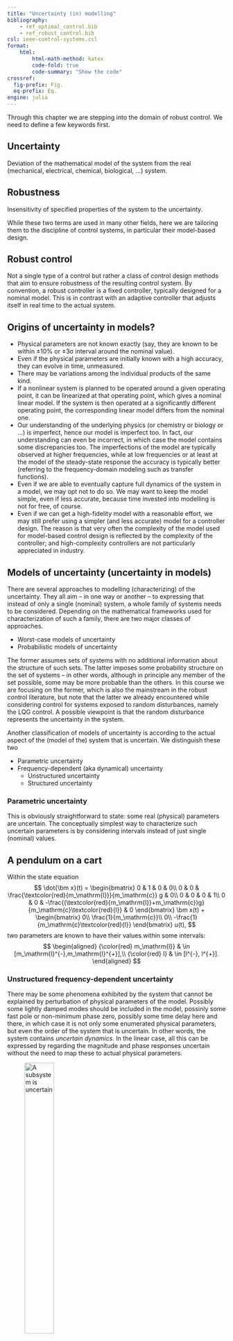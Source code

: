 ```yaml
---
title: "Uncertainty (in) modelling"
bibliography: 
    - ref_optimal_control.bib
    - ref_robust_control.bib
csl: ieee-control-systems.csl
format:
    html:
        html-math-method: katex
        code-fold: true
        code-summary: "Show the code"
crossref:
  fig-prefix: Fig. 
  eq-prefix: Eq.
engine: julia
---
```


Through this chapter we are stepping into the domain of robust control. We need to define a few keywords first.

::: {#def-uncertainty}
## Uncertainty
Deviation of the mathematical model of the system from the real (mechanical, electrical, chemical, biological, ...) system.
:::

::: {#def-robustness}
## Robustness
Insensitivity of specified properties of the system to the uncertainty.
:::

While these two terms are used in many other fields, here we are tailoring them to the discipline of control systems, in particular their model-based design. 

::: {#def-robust-control}
## Robust control
Not a single type of a control but rather a class of control design methods that aim to ensure robustness of the resulting control system. By convention, a robust controller is a fixed controller, typically designed for a nominal model. This is in contrast with an adaptive controller that adjusts itself in real time to the actual system.
:::

## Origins of uncertainty in models?

- Physical parameters are not known exactly (say, they are known to be within ±10% or ±3σ interval around the nominal value). 
- Even if the physical parameters are initially known with a high accuracy, they can evolve in time, unmeasured. 
- There may be variations among the individual products of the same kind.
- If a nonlinear system is planned to be operated around a given operating point, it can be linearized at that operating point, which gives a nominal linear model. If the system is then operated at a significantly different operating point, the corresponding linear model differs from the nominal one.
- Our understanding of the underlying physics (or chemistry or biology or ...) is imperfect, hence our model is imperfect too. In fact, our understanding can even be incorrect, in which case the model contains some discrepancies too. The imperfections of the model are typically observed at higher frequencies, while at low frequencies or at least at the model of the steady-state response the accuracy is typically better (referring to the frequency-domain modeling such as transfer functions).
- Even if we are able to eventually capture full dynamics of the system in a model, we may opt not to do so. We may want to keep the model simple, even if less accurate, because time invested into modelling is not for free, of course. 
- Even if we can get a high-fidelity model with a reasonable effort, we may still prefer using a simpler (and less accurate) model for a controller design. The reason is that very often the complexity of the model used for model-based control design is reflected by the complexity of the controller; and high-complexity controllers are not particularly appreciated in industry.

## Models of uncertainty (uncertainty in models)

There are several approaches to modelling (characterizing) of the uncertainty. They all aim – in one way or another – to expressing that instead of only a single (nominal) system, a whole family of systems needs to be considered. Depending on the mathematical frameworks used for characterization of such a family, there are two major classes of approaches. 

- Worst-case models of uncertainty
- Probabilistic models of uncertainty

The former assumes sets of systems with no additional information about the structure of such sets. The latter imposes some probability structure on the set of systems – in other words, although in principle any member of the set possible, some may be more probable than the others. In this course we are focusing on the former, which is also the mainstream in the robust control literature, but note that the latter we already encountered while considering control for systems exposed to random disturbances, namely the LQG control. A possible viewpoint is that the random disturbance represents the uncertainty in the system.

Another classification of models of uncertainty is according to the actual aspect of the (model of the) system that is uncertain. We distinguish these two

- Parametric uncertainty
- Frequency-dependent (aka dynamical) uncertainty
    - Unstructured uncertainty
    - Structured uncertainty

### Parametric uncertainty

This is obviously straightforward to state: some real (physical) parameters are uncertain. The conceptually simplest way to characterize such uncertain parameters is by considering intervals instead of just single (nominal) values.

::: {#exm-pendulum-on-cart}
## A pendulum on a cart

Within the state equation
$$
\dot{\bm x}(t) =
\begin{bmatrix}
0 & 1 & 0 & 0\\
0 & 0 & \frac{\textcolor{red}{m_\mathrm{l}}}{m_\mathrm{c}} g & 0\\
0 & 0 & 0 & 1\\
0 & 0 & -\frac{(\textcolor{red}{m_\mathrm{l}}+m_\mathrm{c})g}{m_\mathrm{c}\textcolor{red}{l}} & 0
\end{bmatrix}
\bm x(t)
+
\begin{bmatrix}
0\\
\frac{1}{m_\mathrm{c}}\\
0\\
-\frac{1}{m_\mathrm{c}\textcolor{red}{l}}
\end{bmatrix}
u(t),
$$
two parameters are known to have their values within some intervals:
$$
\begin{aligned}
{\color{red} m_\mathrm{l}} & \in [m_\mathrm{l}^{-},m_\mathrm{l}^{+}],\\
{\color{red} l} & \in [l^{-}, l^{+}].
\end{aligned}
$$
:::

### Unstructured frequency-dependent uncertainty

There may be some phenomena exhibited by the system that cannot be explained by perturbation of physical parameters of the model. Possibly some lightly damped modes should be included in the model, possinly some fast pole or non-minimum phase zero, possibly some time delay here and there, in which case it is not only some enumerated physical parameters, but even the order of the system that is uncertain. In other words, the system contains *uncertain dynamics*. In the linear case, all this can be expressed by regarding the magnitude and phase responses uncertain without the need to map these to actual physical parameters.  

![A subsystem is uncertain](figures/unstructured_uncertainty.png){#fig-unstructured-uncertainty width=40%}

A popular model for an uncertain subsystem is that of a transfer function $\Delta(s)$, about which we know only that it is stable and that its magnitude is bounded by 1
$$\boxed
{\sup_{\omega}|\Delta(j\omega)|\leq 1,\;\;\Delta \;\text{stable}. }
$$

Typically the uncertainty is higher at higher frequencies. This can be expressed by using some weighting function $w(\omega)$. For later theoretical and computational purposes we approximate the real weighting function using a magnitude of a low-order rational stable transfer function $W(s)$. That is, $|W(j\omega)|\approx w(\omega)$ for $\omega \in \mathbb R$, that is for $s=j\omega$ on the imaginary axis.

The ultimate transfer function model of the uncertainty is then  
$$\boxed{
W(s)\;\Delta(s),\quad \max_{\omega}|\Delta(j\omega)|\leq 1,\;\;\Delta\; \text{stable}. }
$$

::: {.callout-tip}
## Rational function $W(s)$ distorts the phase but we do not care because $\Delta(s)$ does it anyway
If you start worrying that by considering a rational function $W(s)$ we inevitably distort the phase too (by $\angle W(j\omega)$), you can relax, because $\Delta(s)$ does it anyway. The only responsibility of $W(s)$ is to model the magnitude well.  
:::

#### $\mathcal H_\infty$ norm of an LTI system

A useful concept for characterizing the magnitude of a transfer function is the $\mathcal H_\infty$ norm. There are two (equivalent) definitions. One in the frequency domain, and the other in the time domain. We start with the former.

##### H-infinity norm of an LTI system interpreted in frequency domain

::: {#def-hinf-norm-siso-system}
## $\mathcal H_\infty$ norm of a SISO LTI system
For a stable LTI system modelled by the transfer function $G$ with a single input and single output, the $\mathcal H_\infty$ norm is defined as 
$$
\|G\|_{\infty} = \sup_{\omega\in\mathbb{R}}|G(j\omega)|.
$$
:::

::: {.callout-note}
## Why supremum and not maximum?
Supremum is used in the definition because it is not guaranteed that the peak value of the magnitude frequency response is attained at a finite frequency. Consider, for example, the first-order system $G(s) = \frac{s}{Ts+1}$. The peak gain of $1/T$ is not attained at any finite frequency.
:::

Having just defined the $\mathcal H_\infty$ norm, the uncertainty model can be expressed compactly as
$$\boxed{
W(s)\;\Delta(s),\quad \|\Delta(j\omega)\|\leq 1. }
$$

::: {.callout-note}
## $\mathcal H_\infty$ as a space of functions
$\mathcal H_\infty$ denotes a normed vector space of functions that are analytic in the closed extended right half plane (of the complex plane). In parlance of control systems, $\mathcal H_\infty$ is the space of proper and stable transfer functions. Poles on the imaginary axis are not allowed. The functions do not need to be rational, but very often we do restrict ourselves to rational functions, in which case we typically write such space as $\mathcal{RH}_\infty$.
:::

We now extend the concept of the $\mathcal H_\infty$ norm to MIMO systems. The extension is perhaps not quite intuitive – certainly it is not computed as the maximum of the norms of individual transfer functions, which is what newcomers might guess.

::: {#def-hinf-norm-mimo-system}
## $\mathcal H_\infty$ norm of a MIMO LTI system
For a stable LTI system modelled by a matrix transfer function $\mathbf G$ with multiple inputs and/or multiple outputs, the $\mathcal H_\infty$ norm is defined as 
$$
\|\mathbf G\|_{\infty} = \sup_{\omega\in\mathbb{R}}\bar{\sigma}(\mathbf{G}(j\omega))
$$
where 
$\bar\sigma$ is the largest singular value.
:::

Here we include a short recap of singular values and singular value decomposition (SVD) of a matrix. Consider a matrix $\mathbf M$, possibly a rectangular one. It can be decomposed as a product of three matrices 
$$
\mathbf M = \mathbf U
\underbrace{
\begin{bmatrix}
\sigma_1 & & & &\\ 
  & \sigma_2 & & &\\
  & &\sigma_3 & &\\
 \\
  & & & & \sigma_n\\
\end{bmatrix}
}_{\boldsymbol\Sigma} 
\mathbf V^{*}.
$$

The two square matrices $\mathbf V$ and $\mathbf U$ are unitary, that is, 
$$
\mathbf V\mathbf V^*=\mathbf I=\mathbf V^*\mathbf V
$$
and
$$
\mathbf U\mathbf U^*=\mathbf I=\mathbf U^*\mathbf U.
$$

The nonnegative diagonal entries $\sigma_i \in \mathbb R_+, \forall i$ of the (possibly rectangular) matrix $\Sigma$ are called *singular values*. Commonly they are ordered in a nonincreasing order, that is
$$
\sigma_1\geq \sigma_2\geq \sigma_3\geq \ldots \geq \sigma_n.
$$

It is also a common notation to denote the largest singular value as $\bar \sigma$, that is, $\bar \sigma \coloneqq \sigma_1$.

##### $\mathcal{H}_{\infty}$ norm of an LTI system interpreted in time domain

We can also view the dynamical system with inputs and outputs as an operator $G$ mapping from some chosen space of functions (signals) to another space of functions (signals). A popular model for these function/signal spaces are the spaces of square-integrable functions, denoted as $\mathcal{L}_2$, and sometimes interpreted as *bounded-energy* signals
$$
G:\;\mathcal{L}_2\rightarrow \mathcal{L}_2.
$$ 

It is a powerful fact that the induced operator norm is equal to the $\mathcal{H}_{\infty}$ norm of the corresponding transfer function
$$\boxed{
\|G\|_{\infty} = \sup_{u(\cdot)\in\mathcal{L}_2\setminus 0}\frac{\|y(\cdot)\|_2}{\|u(\cdot)\|_2}}. 
$$

Recall the definition of the $\mathcal{L}_2$ norm of a signal $u(\cdot)$ (here we assume that the signal starts at time 0)
$$
\|u(\cdot)\|_2 = \sqrt{\int_{0}^{+\infty}|u(t)|^2dt}.
$$

In some cases the $\mathcal{L}_2$ norm of a signal $u(\cdot)$ can be interpreted as (proportional to) the energy (when $u(\cdot)$ is voltage, current, velocity, force, ...). The system norm can then be interpreted as the worst-case *energy gain* of the system.

If the input or output signals are vector valued, we extend the definition to
$$\boxed{
\|\mathbf G(s)\|_{\infty} = \sup_{\bm u(\cdot)\in\mathcal{L}_2\setminus 0}\frac{\|\bm y(\cdot)\|_2}{\|\bm u(\cdot)\|_2}},
$$
in which the absolute value must be replaced by some norm, typically the Euclidean norm is used
$$
\|\bm u(\cdot)\|_2 = \sqrt{\int_{0}^{+\infty}\|u(t)\|_2^2dt}.
$$

::: {.callout-important}
## Scaling necessary for MIMO systems
*Scaling* of the model is necessary to get any useful info from MIMO models! See [@skogestadMultivariableFeedbackControl2005, Section 1.4, pages 5-8], which is contained in the online available part.
:::

#### How does the uncertainty enter the model of the system?

##### Additive uncertainty

The transfer function of an uncertain system can be written as a sum of a nominal system and an uncertainty
$$
G(s) = \underbrace{G_0(s)}_{\text{nominal model}}+\underbrace{W(s)\Delta(s)}_{\text{additive uncertainty}}.
$$

The block diagram interpretation is inb@fig-fig-additive-uncertainty.

![Additive uncertainty](figures/additive_uncertainty.png){#fig-additive-uncertainty width=40%}

The magnitude frequency response of the weighting filter $W(s)$ then serves as an upper bound on the absolute error in the magnitude frequency responses
$$
|G(j\omega)-G_0(j\omega)|<|W(j\omega)|\quad \forall \omega\in\mathbb R.
$$

##### Multiplicative uncertainty

$$
G(s) = (1+W(s)\Delta(s))\,G_0(s).
$$

The block diagram interpretation is in 

![Multiplicative uncertainty](figures/multiplicative_uncertainty.png){#fig-multiplicative-uncertainty width=55%}

::: {.callout-caution}
## For SISO transfer functions no need to bother about the order of terms in the products
Sice we are considering SISO transfer functions, the order of terms in the products is not important. We will have to be more alert to the ordering of terms when we move to MIMO systems. We then have to distinguish between the input and output multiplicative uncertainties.
:::

The magnitude frequency response of the weighting filter $W(s)$ then serves as an upper bound on the relative error in the magnitude frequency responses
$$\boxed
{\frac{|G(j\omega)-G_0(j\omega)|}{|G_0(j\omega)|}<|W(j\omega)|\quad \forall \omega\in\mathbb R.}
$$

::: {#exm-uncertain-first-order-system}
## Uncertain first-order delayed system
We consider a first-order system with a delay described by
$$
G(s) = \frac{k}{T s+1}e^{-\theta s}, \qquad 2\leq k,\tau,\theta,\leq 3.
$$

We now need to choose the nominal model $G_0(s)$ and then the uncertainty weighting filter $W(s)$. The nominal model corresponds to the nominal values of the parameters, therefore we must choose these. There is no single correct way to do this. Perhaps the most intuitive way is to choose the nominal values as the average of the bounds. But we can also choose the nominal values in a way that makes the nominal system simple. For example, for this system with a delay, we can even choose the nominal value of the delay as zero, which makes the nominal system a first-order system without delay, hence simple enough for application of some basic linear control system design methods. Of course, the price to pay is that the resulting model of an uncertain system, which is actually a family (a set) of systems, contains even models that were not prescribed. 

``` julia
#| fig-cap: "Magnitude of the relative error for a grid of parameters as a function of frequency"
#| label: fig-uncertain-first-order-system
using ControlSystems
using Plots

function uncertain_first_order_delayed()
    kmin = 2; kmax = 3; 
    θmin = 2; θmax = 3; 
    Tmin = 2; Tmax = 3;

    k₀ = (kmin+kmax)/2; 
    θ₀ = (θmin+θmax)/2;
    θ₀ = 0 
    T₀ = (Tmin+Tmax)/2;

    G₀ = tf(k₀,[T₀, 1])*delay(θ₀)  

    ω = exp10.(range(-2, 2, length=50))
    G₀ω = freqresp(G₀,ω)
    G₀ω = vec(G₀ω)

    EEω_db = [];
    for k in range(kmin,kmax,length=10)
        for θ in range(θmin,θmax,length=10)
            for T in range(Tmin,Tmax,length=10)
                G = tf(k,[T, 1])*delay(θ)  
                Gω = freqresp(G,ω)
                Gω = vec(Gω)            
                Eω = abs.(Gω-G₀ω)./abs.(G₀ω)
                Eω_db = 20 * log10.(Eω)
                push!(EEω_db,Eω_db)
            end
        end
    end

    plot(ω,EEω_db,xscale=:log10,label="",ylims=(-40,20))
    xlabel!("Frequency [rad/s]")
    ylabel!("Relative error [dB]")
end
uncertain_first_order_delayed()
```

Now we need to find some upper bound on the relative error. Simplicity is a virtue here too, hence we are looking for a rational filter of very low order, say 1 or 2. Speaking of the first-order filter, one useful way to format it is
$$
\boxed{
W(s) = \frac{\tau s+r_0}{(\tau/r_{\infty})s+1},}
$$
where $r_0$ is uncertainty at steady state, $1/\tau$ is the frequency, where the relative uncertainty reaches 100\%, $r_{\infty}$ is relative uncertainty at high frequencies, often $r_{\infty}\geq 2$.

For our example, the parameters of the filter are in the code below and the frequency response follows.
``` julia
#| fig-cap: "(Approximate) upper bound on the magnitude of the relative error(s)"
#| label: fig-upper_bound_on_relative_error
using ControlSystems
using Plots

function uncertain_first_order_delayed_with_weights()
    kmin = 2; kmax = 3; 
    θmin = 2; θmax = 3; 
    Tmin = 2; Tmax = 3;

    k₀ = (kmin+kmax)/2; 
    θ₀ = (θmin+θmax)/2;
    θ₀ = 0 
    T₀ = (Tmin+Tmax)/2;

    G₀ = tf(k₀,[T₀, 1])*delay(θ₀)  

    ω = exp10.(range(-2, 2, length=50))
    G₀ω = freqresp(G₀,ω)
    G₀ω = vec(G₀ω)

    EEω_db = [];
    for k in range(kmin,kmax,length=10)
        for θ in range(θmin,θmax,length=10)
            for T in range(Tmin,Tmax,length=10)
                G = tf(k,[T, 1])*delay(θ)  
                Gω = freqresp(G,ω)
                Gω = vec(Gω)            
                Eω = abs.(Gω-G₀ω)./abs.(G₀ω)
                Eω_db = 20 * log10.(Eω)
                push!(EEω_db,Eω_db)
            end
        end
    end

    plot(ω,EEω_db,xscale=:log10,label="",ylims=(-40,20))
    xlabel!("Frequency [rad/s]")
    ylabel!("Relative error [dB]")

    τ = 1/0.25
    r₀ = 0.2
    r∞ = 10^(8/20)
    W = tf([τ, r₀],[τ/r∞, 1])
    magW, phaseW = bode(W,ω)
    plot!(ω,20*log10.(vec(magW)),xscale=:log10,lw=3,color=:red,label="W")

    # W2 = W*tf([1, 1.6, 1],[1, 1.4, 1]); 
    # magW2, phaseW2 = bode(W2,ω)
    # plot!(ω,20*log10.(vec(magW2)),xscale=:log10,lw=3,color=:blue,label="W₂")
end
uncertain_first_order_delayed_with_weights()
```

Obviously the filter does not capture the family of systems perfectly. It is now up to the control engineer to decide if this is a problem. If yes, if the control design should be really robust against all uncertainties in the considered set, some more complex (higher-order) filter is needed to described the uncertainty more accurately. The source code shows (in commented lines) one particular candidate, but in general the whole problem boils down to designing a stable filter with a prescribed magnitude frequency response. 
:::

##### Inverse additive uncertainty

#TODO

##### Inverse multiplicative uncertainty

#TODO

##### Linear fractional transformation (LFT)

For a matrix $\mathbf P$ sized $(n_1+n_2)\times(m_1+m_2)$ and divided into blocks like
$$
\mathbf P=
\begin{bmatrix}
\mathbf P_{11} & \mathbf P_{12}\\
\mathbf P_{21} & \mathbf P_{22}
\end{bmatrix},
$$
and a matrix $\mathbf K$ sized $m_2\times n_2$, the *lower LFT* of $\mathbf P$ with respect to $\mathbf K$ is
$$
\boxed{
\mathcal{F}_\mathbf{l}(\mathbf P,\mathbf K) = \mathbf P_{11}+\mathbf P_{12}\mathbf K(\mathbf I-\mathbf P_{22}\mathbf K)^{-1}\mathbf P_{21}}.
$$

It can be viewed as a feedback interconnection of the plant $\mathbf P$ and the controller $\mathbf K$, in which not all plant inputs are used as control inputs and not all plant outputs are measured, as depicted in @fig-lower-LFT

![Lower LFT of $\mathbf P$ with respect to $\mathbf K$](figures/lower_LFT.png){#fig-lower-LFT width=40%}

Similarly, for a matrix $\mathbf N$ sized $(n_1+n_2)\times(m_1+m_2)$ and a matrix $\boldsymbol\Delta$ sized $m_1\times n_1$, the *upper LFT* of $\mathbf N$ with respect to $\mathbf K$ is
$$
\boxed{
\mathcal{F}_\mathbf{u}(\mathbf N,\boldsymbol\Delta) = \mathbf N_{22}+\mathbf N_{21}\boldsymbol\Delta(\mathbf I-\mathbf N_{11}\boldsymbol\Delta)^{-1}\mathbf N_{12}}.
$$

It can be viewed as a feedback interconnection of the nominal plant $\mathbf N$ and the uncertainty block $\boldsymbol\Delta$, as depicted in @fig-upper-LFT

![Upper LFT of $\mathbf N$ with respect to $\boldsymbol \Delta$](figures/upper_LFT.png){#fig-upper-LFT width=40%}

Here we already anticipated MIMO uncertainty blocks. One motivation for them is explained in the very next section on structured uncertainties, another one is appearing once we start formulating robust performance within the same analytical framework as robust stability.


::: {.callout-note}
## Which is lower and which is upper is a matter of convention, but a useful one
Our usage of the lower LFT for a feedback interconnection of a (generalized) plant and a controller and the upper LFT for a feedback interconnection of a nominal system and and uncertainty is completely arbitrary. We could easily use the lower LFT for the uncertainty. But it is a convenient convention to adhere to. The more so that it allows for the combination of both as in the diagram @fig-lower-upper-LFT below, which corresponds to composition of the two LFTs.

![Combination of the lower and upper LFT](figures/lower_upper_LFT.png){#fig-lower-upper-LFT width=40%}
:::

### Structured frequency-domain uncertainty

Not just a single $\Delta(s)$ but several $\Delta_i(s)$, $i=1,\ldots,n$ are considered. Some of them scalar-valued, some of them matrix-valued. 

In the upper LFT, all the individual $\Delta_i$s are collected into a single overall $\boldsymbol \Delta$, which then exhibits some structure. Typically it is block-diagonal as in 
$$
\boldsymbol\Delta = 
\begin{bmatrix}
\Delta_1& 0 & \ldots & 0\\
0 & \Delta_2 & \ldots & 0\\
\vdots\\
0 & 0 & \ldots & \boldsymbol\Delta_n
\end{bmatrix},
$$
with each block (including the MIMO blocks) satisfying the usual condition
$$
\|\Delta_i\|_{\infty}\leq 1, \; i=1,\ldots, n.
$$ 
